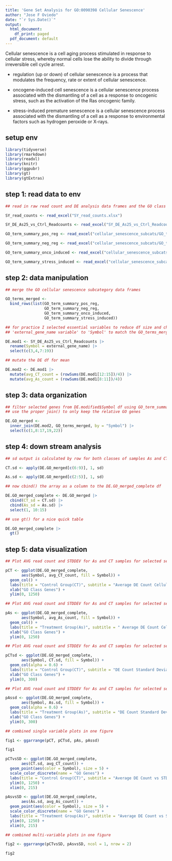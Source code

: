 ```yaml
---
title: 'Gene Set Analysis for GO:0090398 Cellular Senescence'
author: "Jose F Oviedo"
date: "`r Sys.Date()`"
output:
  html_document:
    df_print: paged
  pdf_document: default
---
```

Cellular senescence is a cell aging process stimulated in response to cellular stress, whereby normal cells lose the ability to divide through irreversible cell cycle arrest. 
    
* regulation (up or down) of cellular senescence is a process that modulates the frequency, rate or extent of cellular senescence. 

* oncogene-induced cell senescence is a cellular senescence process associated with the dismantling of a cell as a response to oncogenic stress, such as the activation of the Ras oncogenic family.
    
* stress-induced premature senescence is a cellular senescence process associated with the dismantling of a cell as a response to environmental factors such as hydrogen peroxide or X-rays.

## setup env

```r

library(tidyverse)
library(rmarkdown)
library(readxl)
library(knitr)
library(ggpubr)
library(gt)
library(gtExtras)
```

## step 1: read data to env
    
```r
## read in raw read count and DE analysis data frames and the GO class data sets for cellular senescence

SY_read_counts <- read_excel("SY_read_counts.xlsx")

SY_DE_As25_vs_Ctrl_Readcounts <- read_excel("SY_DE_As25_vs_Ctrl_Readcounts.xlsx")

GO_term_summary_pos_reg <- read_excel("cellular_senescence_subcats/GO_term_summary_pos-reg.xlsx")

GO_term_summary_neg_reg <- read_excel("cellular_senescence_subcats/GO_term_summary_neg-reg.xlsx")

GO_term_summary_onco_induced <- read_excel("cellular_senescence_subcats/GO_term_summary_onco-induced.xlsx")

GO_term_summary_stress_induced <- read_excel("cellular_senescence_subcats/GO_term_summary_stress-induced.xlsx")
```

## step 2: data manipulation

```r
## merge the GO cellular senescence subcategory data frames

GO_terms_merged <- 
  bind_rows(list(GO_term_summary_pos_reg,
                 GO_term_summary_neg_reg,
                 GO_term_summary_onco_induced,
                 GO_term_summary_stress_induced))
```


```r
## for practice I selected essential variables to reduce df size and changed the
## 'external_gene_name variable' to 'Symbol' to match the GO_terms_merged variable

DE.mod1 <- SY_DE_As25_vs_Ctrl_Readcounts |>
  rename(Symbol = external_gene_name) |>
  select(c(3,4,7:19))
```


```r
## mutate the DE df for mean

DE.mod2 <- DE.mod1 |>
  mutate(avg_CT_count = (rowSums(DE.mod1[12:15])/4)) |>
  mutate(avg_As_count = (rowSums(DE.mod1[8:11])/4))
```


## step 3: data organization

```r
## filter selected genes from DE.modified$Symbol df using GO_term_summary_pos_reg$Symbol variable
## use the proper join() to only keep the relative GO genes

DE.GO_merged <-
  inner_join(DE.mod2, GO_terms_merged, by = "Symbol") |>
  select(c(1,8:17,19,22))

```

## step 4: down stream analysis

```r
## sd output is calculated by row for both classes of samples As and CT

CT.sd <- apply(DE.GO_merged[c(6:9)], 1, sd)

As.sd <- apply(DE.GO_merged[c(2:5)], 1, sd)

## now cbind() the array as a column to the DE.GO_merged_complete df

DE.GO_merged_complete <- DE.GO_merged |>
  cbind(CT_sd = CT.sd) |>
  cbind(As_sd = As.sd) |>
  select(1, 10:15)
```

```r
## use gt() for a nice quick table

DE.GO_merged_complete |>
  gt()
```


## step 5: data visualization

```r
## Plot AVG read count and STDDEV for As and CT samples for selected set of genes

pCT <- ggplot(DE.GO_merged_complete,
       aes(Symbol, avg_CT_count, fill = Symbol)) +
  geom_col() +
  labs(title = "Control Group(CT)", subtitle = "Average DE Count Cellular Senescence") +
  xlab("GO Class Genes") +
  ylim(0, 1250)
```

```r
## Plot AVG read count and STDDEV for As and CT samples for selected set of genes

pAs <- ggplot(DE.GO_merged_complete,
       aes(Symbol, avg_As_count, fill = Symbol)) +
  geom_col() +
  labs(title = "Treatment Group(As)", subtitle = " Average DE Count Cellular Senescence") +
  xlab("GO Class Genes") +
  ylim(0, 1250)
```

```r
## Plot AVG read count and STDDEV for As and CT samples for selected set of genes

pCTsd <- ggplot(DE.GO_merged_complete,
       aes(Symbol, CT.sd, fill = Symbol)) +
  geom_col(alpha = 0.6) +
  labs(title = "Control Group(CT)", subtitle = "DE Count Standard Deviation") +
  xlab("GO Class Genes") +
  ylim(0, 300)
```

```r
## Plot AVG read count and STDDEV for As and CT samples for selected set of genes

pAssd <- ggplot(DE.GO_merged_complete,
       aes(Symbol, As.sd, fill = Symbol)) +
  geom_col(alpha = 0.6) +
  labs(title = "Treatment Group(As)", subtitle = "DE Count Standard Deviation") +
  xlab("GO Class Genes") +
  ylim(0, 300)
```

```r
## combined single variable plots in one figure 

fig1 <- ggarrange(pCT, pCTsd, pAs, pAssd)

fig1
```

```r

pCTvsSD <- ggplot(DE.GO_merged_complete,
       aes(CT.sd, avg_CT_count)) +
  geom_point(aes(color = Symbol), size = 5) +
  scale_color_discrete(name = "GO Genes") +
  labs(title = "Control Group(CT)", subtitle = "Average DE Count vs STDDEV") +
  ylim(0, 1250) +
  xlim(0, 215)
```


```r

pAsvsSD <- ggplot(DE.GO_merged_complete,
       aes(As.sd, avg_As_count)) +
  geom_point(aes(color = Symbol), size = 5) +
  scale_color_discrete(name = "GO Genes") +
  labs(title = "Treatment Group(As)", subtitle = "Average DE Count vs STDDEV by GO Class Gene") +
  ylim(0, 1250) +
  xlim(0, 215)
```


```r
## combined multi-variable plots in one figure

fig2 <- ggarrange(pCTvsSD, pAsvsSD, ncol = 1, nrow = 2)

fig2
```
